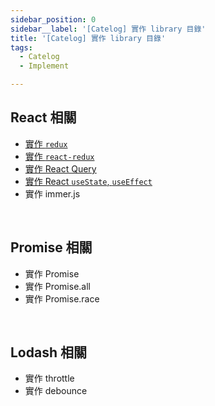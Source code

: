 ```yaml
---
sidebar_position: 0
sidebar__label: '[Catelog] 實作 library 目錄'
title: '[Catelog] 實作 library 目錄'
tags:
  - Catelog
  - Implement

---
```



## React 相關

- [實作 `redux`](./implement-redux)
- [實作 `react-redux`](./implement-react-redux)
- [實作 React Query](./implement-react-query)
- [實作 React `useState`, `useEffect`](./implement-react-usestate-useeffect)
- 實作 immer.js

<br />


## Promise 相關
- 實作 Promise
- 實作 Promise.all
- 實作 Promise.race


<br />

## Lodash 相關
- 實作 throttle
- 實作 debounce


<br />
